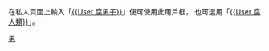 在私人頁面上輸入「[[Template:User_腐男子|<nowiki>{{User 腐男子}}</nowiki>]]」便可使用此用戶框，
也可選用「[[Template:User_腐人類|<nowiki>{{User 腐人類}}</nowiki>]]」。

[[Category:維基腐人類|男]]